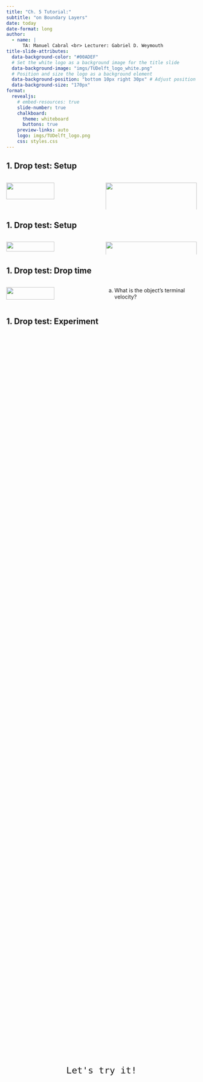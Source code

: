 ```yaml
---
title: "Ch. 5 Tutorial:"
subtitle: "on Boundary Layers"
date: today
date-format: long
author: 
  - name: |
      TA: Manuel Cabral <br> Lecturer: Gabriel D. Weymouth
title-slide-attributes:
  data-background-color: "#00ADEF"
  # Set the white logo as a background image for the title slide
  data-background-image: "imgs/TUDelft_logo_white.png"
  # Position and size the logo as a background element
  data-background-position: "bottom 10px right 30px" # Adjust position
  data-background-size: "170px"  
format:
  revealjs: 
    # embed-resources: true
    slide-number: true
    chalkboard: 
      theme: whiteboard
      buttons: true
    preview-links: auto
    logo: imgs/TUDelft_logo.png 
    css: styles.css
---
```


## 1. Drop test: Setup

::: columns

::: {.column width="50%"}
![](imgs/drop_test.png){width=72.5%}
:::

::: {.column width="50%"}
![](imgs/shapes_volume.png){width=100%}
<br><br>
![](imgs/order_cd.png){width=100%}
:::

:::

## 1. Drop test: Setup

::: columns

::: {.column width="50%"}
![](imgs/drop_test.png){width=72.5%}
:::

::: {.column width="50%"}
![](imgs/shapes_volume_final.png){width=100%}
:::

:::

## 1. Drop test: Drop time

::: columns

::: {.column width="50%"}
![](imgs/drop_test.png){width=72.5%}
:::

::: {.column width="50%" .v-center}
a. What is the object's terminal velocity?
:::

:::

## 1. Drop test: Experiment

<div style="display: flex; justify-content: center; align-items: center; height: 100%;">
  <div style="font-size: 200%; text-align: center;">
    Let's try it!
  </div>
</div>

## 1. Drop test: Experiment Results

$$
\begin{aligned}
T_{sphere} &= \qquad\quad &C_d = \qquad\qquad C_{d,theo} &= 0.45 \\\\
T_{ellipsoid} &= \qquad\quad &C_d = \qquad\qquad C_{d,theo} &= 0.30 \\\\
T_{bullet} &= \qquad\quad &C_d = \qquad\qquad C_{d,theo} &= 0.65\\\\
T_{NACA} &= \qquad\quad &C_d = \qquad\qquad C_{d,theo} &= 0.15
\end{aligned}
$$

## 1. Drop test: Analysis

![](videos/tracker_bullet.webm){width=100%}

## 1. Drop test: Experiment Results

$$
\begin{aligned}
T_{sphere} &= 3.63s \qquad &C_d = 0.78 \quad\qquad C_{d,theo} &= 0.45 \\\\
T_{ellipsoid} &= 2.82s \quad &C_d = 0.47 \quad\qquad C_{d,theo} &= 0.30 \\\\
T_{bullet} &= 3.08s \qquad &C_d = 0.56 \quad\qquad C_{d,theo} &= 0.65\\\\
T_{NACA} &= 1.95s \qquad &C_d = 0.23 \quad\qquad C_{d,theo} &= 0.15
\end{aligned}
$$


## 1. Drop test: Analysis
::: columns

::: {.column width="27%"}
![](videos/exp_sphere.mp4){width=100%}
:::

::: {.column width="73%"}
![](imgs/tracker_sphere.png){width=100%}
:::

:::


## 1. Drop test: Coefficient of drag

![](imgs/shapes_ordered_cd.png){width=50px}

## 1. Drop test: Coefficient of drag

![](imgs/shapes_sph_elli.png){width=50px}

## 1. Drop test: Numerical Simulation


<div style="display: flex; 
            align-items: center; 
            justify-content: center; /* <-- Changed to 'center' for minimum horizontal gap */
            width: 100%; 
            margin-top: -250px;       /* <-- INCREASED: Pulls content higher (adjust this value) */
            margin-bottom: 0px;         
            gap: 0px;">                   

  <video src="videos/Sphere.mp4" 
         data-autoplay  
         style="transform: rotate(-90deg); 
                height: 1000px; /* <-- INCREASED: Makes the video physically larger */
                width: auto;
                margin: 0;"></video>
  
  <video src="videos/Prolate.mp4"
         data-autoplay  
         style="transform: rotate(-90deg); 
                height: 1000px; /* <-- INCREASED: Makes the video physically larger */
                width: auto;
                margin: 0;"></video>
  
  <img src="imgs/qr_code.png" style="width: 500px; height: auto;">

  <img src="imgs/tzy_git.png" style="width: 500px; height: auto;">
  
</div>

## 1. Drop test: Coefficient of drag

![](imgs/shapes_sph_bul.png){width=50px}

## 1. Drop test: Numerical Simulation


<div style="display: flex; 
            align-items: center; 
            justify-content: center; /* <-- Changed to 'center' for minimum horizontal gap */
            width: 100%; 
            margin-top: -250px;       /* <-- INCREASED: Pulls content higher (adjust this value) */
            margin-bottom: 0px;         
            gap: 0px;">                   

  <video src="videos/Sphere.mp4" autoplay loop muted 
         data-autoplay  
         style="transform: rotate(-90deg); 
                height: 1000px; /* <-- INCREASED: Makes the video physically larger */
                width: auto;
                margin: 0;"></video>
  
  <video src="videos/Bullet.mp4" autoplay loop muted
         data-autoplay   
         style="transform: rotate(-90deg); 
                height: 1000px; /* <-- INCREASED: Makes the video physically larger */
                width: auto;
                margin: 0;"></video>
  
  <img src="imgs/qr_code.png" style="width: 500px; height: auto;">

  <img src="imgs/tzy_git.png" style="width: 500px; height: auto;">
  
</div>

## 1. Drop test: Coefficient of drag

![](imgs/shapes_sph_naca.png){width=50px}

## 1. Drop test: Numerical Simulation


<div style="display: flex; 
            align-items: center; 
            justify-content: center; /* <-- Changed to 'center' for minimum horizontal gap */
            width: 100%; 
            margin-top: -250px;       /* <-- INCREASED: Pulls content higher (adjust this value) */
            margin-bottom: 0px;         
            gap: 0px;">                   

  <video src="videos/Sphere.mp4" autoplay loop muted 
         data-autoplay  
         style="transform: rotate(-90deg); 
                height: 1000px; /* <-- INCREASED: Makes the video physically larger */
                width: auto;
                margin: 0;"></video>
  
  <video src="videos/Teardrop.mp4" autoplay loop muted
         data-autoplay   
         style="transform: rotate(-90deg); 
                height: 1000px; /* <-- INCREASED: Makes the video physically larger */
                width: auto;
                margin: 0;"></video>
  
  <img src="imgs/qr_code.png" style="width: 500px; height: auto;">

  <img src="imgs/tzy_git.png" style="width: 500px; height: auto;">
  
</div>

## 2. Internal flow

## 2. Fish Ladder

![](imgs/fish_ladder.png){width=100%}

## 2. Fish Ladder

<!-- ![](imgs/fish_ladder.png){width=70%} -->

a. Identify the key nondimensional parameter(s) that govern the flow. Explain why the *hydraulic diameter* is the relevant length scale for defining the Reynolds number in this problem.

::: {.callout-note}
The **hydraulic diameter**, $D_H$, is a metric that relates circular tubes with non-round tubes, and it is defined as:

$$
 D_H = \frac{4 \times \text{area of cross-section}}{\text{wetted perimeter of the cross-section}} = \frac{4hw}{2(h+w)}
$$
:::

## 2. Fish Ladder

![](imgs/fish_ladder_w_units.png){width=25%}

b. Compute the Reynolds number for this system, and determine whether the flow is laminar or turbulent.

## 2. Fish Ladder

![](imgs/fish_ladder.png){width=70%}

c. Calculate the maximum angle $\alpha$ such that the fish are still able to move past the dam.

::: {.callout-tip}
You will need an equation relating the pressure loss due to viscous shear forces along the pipe with the velocity of the fluid. Use the Darcy–Weisbach equation: $\frac{\Delta P}{L} = \frac{f}{D_h}\,\frac{\rho U^2}{2}$
:::

::: {.callout-tip}
You will need to relate the Reynolds number with the friction factor $f$. Use a Moody diagram.
:::

## Fish Ladder: Moody diagram

![](imgs/moody_diagram.png){width=100%}



## Fish Ladder: Moody diagram

![](imgs/moody_diagram.png){width=100%}

::: {.callout-caution}
The use of such diagram is typically an iterative process.
:::


## Thank you!

<div style="display: flex; justify-content: center; align-items: center; height: 100%;">
  <div style="font-size: 150%; text-align: center;">
    For any question, feel free to reach me at  mcabral@tudelft.nl, or at my office, 34 B-2-320.
  </div>
</div>